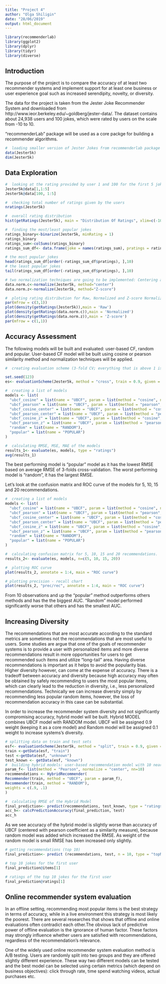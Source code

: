```yaml
---
title: "Project 4"
author: "Olga Shiligin"
date: "28/06/2019"
output: html_document
---
```



```r
library(recommenderlab)
library(ggplot2)
library(dplyr)
library(tidyr)
library(diverse)
```

Introduction 
-------------

The purpose of the project is to compare the accuracy of at least two recommender systems and implement support for at least one business or user experience goal such as increased serendipity, novelty, or diversity. 

The data for the project is taken from the Jester Joke Recommender System and downloaded from http://www.ieor.berkeley.edu/~goldberg/jester-data/. The dataset contains about 24,938 users and 100 jokes, which were rated by users on the scale from -10 to 10. 


"recommenderLab" package will be used as a core packge for building a recommender algorithms.


```r
#  loading smaller version of Jester Jokes from recommenderlab package
data(Jester5k)
dim(Jester5k)
```

Data Exploration
-----------------

```r
#  looking at the rating provided by user 1 and 100 for the first 5 jokes
Jester5k@data[1,1:5]
Jester5k@data[100, 1:5]

#  checking total number of ratings given by the users
nratings(Jester5k)

#  overall rating distribution
hist(getRatings(Jester5k), main = "Distribution Of Ratings", xlim=c(-10, 10), breaks="FD")
```

```r
#  finding the most/least popular jokes
ratings_binary<-binarize(Jester5k, minRating = 1)
ratings_binary
ratings_sum<-colSums(ratings_binary)
ratings_sum_df<- data.frame(joke = names(ratings_sum), pratings = ratings_sum)

# the most popular jokes
head(ratings_sum_df[order(-ratings_sum_df$pratings), ],10)
# the least popular jokes
tail(ratings_sum_df[order(-ratings_sum_df$pratings), ],10)
```

   
```r
# two normalization techniques are going to be implemented: Centering and Z-score
data.norm.c<-normalize(Jester5k, method="center")
data.norm.z<-normalize(Jester5k, method="Z-score")

#  ploting rating distribution for Raw, Normalized and Z-score Normalized Ratings 
par(mfrow = c(3,1))
plot(density(getRatings(Jester5k)),main = 'Raw')
plot(density(getRatings(data.norm.c)),main = 'Normalized')
plot(density(getRatings(data.norm.z)),main = 'Z-score')
par(mfrow = c(1,1))
```

Accuracy Assessment
-------------------

The following models will be built and evaluated: user-based CF, random and popular. User-based CF model will be built using cosine or pearson similarity method and normalization techniques will be applied.

```r
#  creating evaluation scheme (3-fold CV; everything that is above 1 is considered as a good rating; 5 neighbours will be find for a given user to make recommendation)

set.seed(123)
es<- evaluationScheme(Jester5k, method = "cross", train = 0.9, given = 5, goodRating = 1, k = 3)

#  creating a list of models
models <- list(
  "ubcf_cosine" = list(name = "UBCF", param = list(method = "cosine", normalize = NULL)),
  "ubcf_pearson" = list(name = "UBCF", param = list(method = "pearson", normalize = NULL)),
  "ubcf_cosine_center" = list(name = "UBCF", param = list(method = "cosine", normalize = "center")),
  "ubcf_pearson_center" = list(name = "UBCF", param = list(method = "pearson", normalize = "center")),
  "ubcf_cosine_z" = list(name = "UBCF", param = list(method = "cosine", normalize = "Z-score")),
  "ubcf_pearson_z" = list(name = "UBCF", param = list(method = "pearson", normalize = "Z-score")),
  "random" = list(name = "RANDOM"),
  "popular" = list(name = "POPULAR")
)

#  calculating RMSE, MSE, MAE of the models
results_1<- evaluate(es, models, type = "ratings")
avg(results_1)

```

The best performing model is "popular" model as it has the lowest RMSE based on average RMSE of 3-folds cross-validation. The worst performing model is "random", it has the largest RMSE.


Let's look at the confusion matrix and ROC curve of the models for 5, 10, 15 and 20 recommendations.

```r
#  creating a list of models
models <- list(
  "ubcf_cosine" = list(name = "UBCF", param = list(method = "cosine", normalize = NULL)),
  "ubcf_pearson" = list(name = "UBCF", param = list(method = "pearson", normalize = NULL)),
  "ubcf_cosine_center" = list(name = "UBCF", param = list(method = "cosine", normalize = "center")),
  "ubcf_pearson_center" = list(name = "UBCF", param = list(method = "pearson", normalize = "center")),
  "ubcf_cosine_z" = list(name = "UBCF", param = list(method = "cosine", normalize = "Z-score")),
  "ubcf_pearson_z" = list(name = "UBCF", param = list(method = "pearson", normalize = "Z-score")),
  "random" = list(name = "RANDOM"),
  "popular" = list(name = "POPULAR")
)

#  calculating confusion matrix for 5, 10, 15 and 20 recommendations.
results_2<- evaluate(es, models, n=c(5, 10, 15, 20))

#  plotting ROC curve
plot(results_2, annotate = 1:4, main = "ROC curve")

# plotting precision - recall chart
plot(results_2, "prec/rec", annotate = 1:4, main = "ROC curve")
```

From 10 observations and up the "popular" method outperforms others methods and has the the biggest AUC. "Random" model performed significantly worse that others and has the smallest AUC.



Increasing Diversity
---------------------

The recommendations that are most accurate according to the standard metrics are sometimes not the recommendations that are most useful to users. Some studies are argue that one of the goals of recommender systems is to provide a user with personalized items and more diverse recommendations result in more opportunities for users to get recommended such items and utilize “long-tail” area. Having diverse recommendations is important as it helps to avoid the popularity bias. Higher diversity however, can come at the expense of accuracy. There is a tradeoff between accuracy and diversity because high accuracy may often be obtained by safely recommending to users the most popular items, which can clearly lead to the reduction in diversity, i.e., less personalized recommendations. Technically we can increase diversity simply by recommending less popular random items, however, the loss of recommendation accuracy in this case can be substantial. 

In order to increase the recommender system diversity and not significantly compromising accuracy, hybrid model will be built. Hybrid MODEL combines UBCF model with RANDOM model. UBCF will be assigned 0.9 weight (keeping it as a core model) and Random model will be assigned 0.1 weight to increase systems's diversity.


```r
# splitting data on train and test sets
esf<- evaluationScheme(Jester5k, method = "split", train = 0.9, given = 5, goodRating = 1)
train <-getData(esf, "train")
test <-getData(esf, "unknown")
test_known <- getData(esf, "known")
#  building hybrid models: user-based recommendation model with 10 nearest neighbours and random model
param_f<- list(method = "Pearson", normalize = "center", nn=10)
recommendations <- HybridRecommender(
Recommender(train, method = "UBCF", param = param_f),
Recommender(train, method = "RANDOM"),
weights = c(.9, .1)
)
```


```r
#  calculating RMSE of the Hybrid Model
final_prediction<- predict(recommendations, test_known, type = "ratings")
acc_h<- calcPredictionAccuracy(final_prediction, test)
acc_h
```

As we see accuracy of the hybrid model is slightly worse than accuracy of UBCF (centered with pearson coefficient as a similarity measure), because random model was added which increased the RMSE. As weight of the random model is small RMSE has been increased only slightly.

```r
# getting recommendations (top 10)
final_prediction<- predict (recommendations, test, n = 10, type = "topNList")

# top 10 jokes for the first user
final_prediction@items[1]

# ratings of the top 10 jokes for the first user
final_prediction@ratings[1]
```


Online recommender system evaluation
------------------------------------

 In an offline setting, recommending most popular items is the best strategy in terms of accuracy, while in a live environment this strategy is most likely the poorest. There are several researches that shows that offline and online evaluations often contradict each other.The obvious lack of predictive power of offline evaluation is the ignorance of human factor. These factors may strongly influence whether users are satisfied with recommendations, regardless of the recommendation’s relevance. 
 
 One of the widely used online recommender system evaluation method is A/B testing. Users are randomly split into two groups and they are offered slightly different experience. These way two different models can be tested and the best model can be selected using certain metrics (which depend on business objectives): click through rate, time spend watching videos, actual purchases etc.



